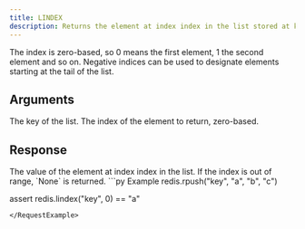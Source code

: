 ```yaml
---
title: LINDEX
description: Returns the element at index index in the list stored at key.
---
```


The index is zero-based, so 0 means the first element, 1 the second element and so on. Negative indices can be used to designate elements starting at the tail of the list.


## Arguments

<ParamField body="key" type="str" required>
    The key of the list.
</ParamField>

<ParamField body="index" type="int" required>
    The index of the element to return, zero-based.
</ParamField>


## Response

<ResponseField type="Optional[str]" required>
  The value of the element at index index in the list. If the index is out of range, `None` is returned.
</ResponseField>

<RequestExample>
```py Example
redis.rpush("key", "a", "b", "c")

assert redis.lindex("key", 0) == "a"
```
</RequestExample>
